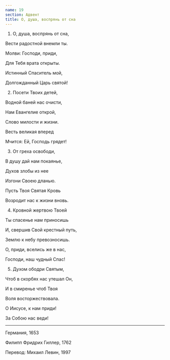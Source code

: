 ```yaml
---
name: 19
section: Адвент
title: О, душа, воспрянь от сна
---
```

1. О, душа, воспрянь от сна,

Вести радостной внемли ты.

Молви: Господи, приди,

Для Тебя врата открыты.

Истинный Спаситель мой,

Долгожданный Царь святой!


2. Посети Твоих детей,

Водной баней нас очисти,

Нам Евангелие открой,

Слово милости и жизни.

Весть великая вперед

Мчится: Ей, Господь грядет!


3. От греха освободи,

В душу дай нам покаянье,

Духов злобы из нее

Изгони Своею дланью.

Пусть Твоя Святая Кровь

Возродит нас к жизни вновь.


4. Кровной жертвою Твоей

Ты спасенье нам приносишь

И, свершив Свой крестный путь,

Землю к небу превозносишь.

О, приди, вселись же в нас,

Господи, наш чудный Спас!


5. Духом ободри Святым,

Чтоб в скорбях нас утешал Он,

И в смиренье чтоб Твоя

Воля восторжествовала.

О Иисусе, к нам приди!

За Собою нас веди!

***

Германия, 1653

Филипп Фридрих Гиллер, 1762

Перевод: Михаил Левин, 1997